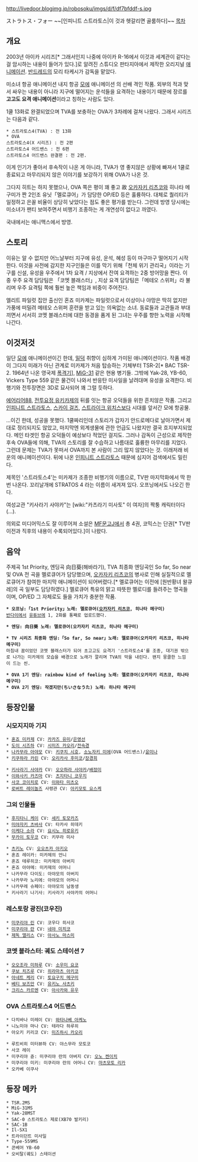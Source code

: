 http://livedoor.blogimg.jp/robosoku/imgs/d/f/df7bfddf-s.jpg

ストラトス・フォー
~~[인피니트 스트라토스|이 것과 헷갈리면 골룸하다]~~
[[목차]]

== 개요 ==
2003년 아이카 시리즈[* 그래서인지 나중에 아이카 R-16에서 이것과 세계관이 같다는 걸 암시하는 내용이 들어가 있다.]로 알려진 스튜디오 판타지아에서 제작한 오리지널 [[애니메이션]]. [[반드레드]]의 모리 타케시가 감독을 맡았다.

미소녀 항공 애니메이션 내지 항공 [[모에]] 애니메이션 의 선배 격인 작품. 외부의 적과 맞서 싸우는 내용이 아니라 지구에 떨어지는 운석들을 요격하는 내용이기 때문에 장르를 '''고고도 요격 애니메이션'''이라고 칭하는 사람도 있다.

1쿨 13화로 완결되었으며 TVA를 보충하는 OVA가 3차례에 걸쳐 나왔다. 그래서 시리즈는 다음과 같다.
 * 스트라토스4(TVA) : 전 13화
 * OVA
 스트라토스4(X 시리즈) : 전 2편
 스트라토스4 어드밴스 : 전 6편
 스트라토스4 어드밴스 완결편 : 전 2편.
이게 인기가 좋아서 후속작이 나온 게 아니라, TVA가 영 좋지않은 상황에 빠져서 1쿨로 종료되고 마무리되지 않은 이야기를 보강하기 위해 OVA가 나온 것.

그다지 히트는 하지 못했으나, OVA 쪽은 평이 꽤 좋고 故 [[오카자키 리츠코]]와 히나타 메구미가 짠 2인조 유닛「멜로큐어」가 담당한 OP/ED 등은 훌륭하다. 대체로 퀄리티가 일정하고 은꼴 비율이 상당히 낮았다는 점도 좋은 평가를 받는다. 그런데 방영 당시에는 미소녀가 팬티 보여주면서 비행기 조종하는 게 개연성이 없다고 까였다.

국내에서는 애니맥스에서 방영.

== 스토리 ==
이유는 알 수 없지만 어느날부터 지구에 유성, 운석, 혜성 등이 마구마구 떨어지기 시작한다. 이것을 사전에 감지한 지구인들은 이를 막기 위해「천체 위기 관리국」이라는 기구를 신설, 유성을 우주에서 1차 요격 / 지상에서 잔여 요격하는 2중 방어망을 짠다. 이 중 우주 요격 담당팀은 「코멧 블래스터」, 지상 요격 담당팀은「메테오 스위퍼」라 불리며 우주 요격팀 쪽에 훨씬 높은 책임과 비중이 주어진다.

엘리트 파일럿 집안 출신인 혼죠 미카제는 파일럿으로서 이상이나 야망은 딱히 없지만 가풍에 떠밀려 메테오 스위퍼 훈련을 받고 있는 의욕없는 소녀. 동료들과 교관들과 부대끼면서 서서히 코멧 블래스터에 대한 동경을 품게 된 그녀는 우주를 향한 노력을 시작해 나간다.

== 이것저것 ==
일단 [[모에]] 애니메이션이긴 한데, [[밀덕]] 취향이 심하게 가미된 애니메이션이다. 작품 배경이 그다지 미래가 아닌 관계로 미카제가 처음 탑승하는 기체부터 TSR-2[* BAC TSR-2. 1964년 나온 영국제 [[폭격기]]], [[MiG-31]] 같은 현용 병기들. 그밖에  Yak-28, YB-60, Vickers Type 559 같은 물건이 나와서 반응탄 미사일을 날려대며 유성을 요격한다. 비행기와 전투장면은 3D로 묘사되어 꽤 그럴 듯하다.

[[에어리어88]], [[전투요정 유키카제]]의 뒤를 잇는 항공 오덕들을 위한 흔치않은 작품. 그리고 [[인피니트 스트라토스]], [[스카이 걸즈]], [[스트라이크 위치스]]보다 시대를 앞서간 모에 항공물.

...이긴 한데, 성공을 못했다. 1쿨짜리인데 스토리가 갑자기 안드로메다로 날아가면서 제대로 정리되지도 않았고, 마지막엔 외계생물에 관한 언급도 나왔지만 결국 흐지부지되었다. 메인 타겟인 항공 오덕들이 예상보다 적었던 걸지도. 그러나 감독이 근성으로 제작한 후속 OVA들에 의해, TVA의 스토리를 잘 수습하고 나름대로 훌륭한 마무리를 지었다. 그런데 문제는 TVA가 못떠서 OVA까지 본 사람이 그리 많지 않았다는 것. 이래저래 비운의 애니메이션이다. 뒤에 나온 [[인피니트 스트라토스]] 때문에 심지어 검색에서도 밀린다.

제목인 '스트라토스4'는 미카제가 조종한 비행기의 이름으로, TV판 마지막화에서 딱 한번 나온다. 꼬리날개에 STRATOS 4 라는 이름이 새겨져 있다. 오프닝에서도 나오긴 한다.

여성교관 "키사라기 사야카"는 [wiki:"카츠라기 미사토" 이 여자]의 짝퉁 캐릭터이다(…).

의외로 미디어믹스도 잘 이루어져 소설은 [[MF문고J]]에서 총 4권, 코믹스는 단권[* TV판 이전과 직후의 내용이 수록되어있다.]이 나왔다.

== 음악 ==
주제곡 1st Priority, 엔딩곡 向日葵(해바라기), TVA 최종화 엔딩곡인 So far, So near 및 OVA 전 곡을 멜로큐어가 담당했으며, [[오카자키 리츠코]]의 병사로 인해 실질적으로 멜로큐어가 참여한 마지막 애니메이션이 되어버렸다.[* 멜로큐어는 이전에 [원반황녀 왈큐레]의 곡 일부도 담당하였다.] 멜로큐어 특유의 맑고 따뜻한 멜로디를 들려주는 명곡들이며, OP/ED 그 자체로도 들을 가치가 충분한 작품. 

 '''* 오프닝:「1st Priority」노래: 멜로큐어([[오카자키 리츠코]], 히나타 메구미)'''
 [[반다이]]에서 [[유튜브]]에 1, 2화를 통째로 업로드했다.

{{{#!html
<iframe width="560" height="349" src="http://www.youtube.com/embed/S6CePLBIUOY" frameborder="0" allowfullscreen></iframe>}}}

 '''* 엔딩: 向日葵 노래: 멜로큐어(오카자키 리츠코, 히나타 메구미)'''

 '''* TV 시리즈 최종화 엔딩:「So far, So near」노래: 멜로큐어(오카자키 리츠코, 히나타 메구미)'''
 마침내 꿈이었던 코멧 블래스터가 되어 초고고도 요격기 '스트라토스4'를 조종, 대기권 밖으로 나가는 미카제의 모습을 배경으로 노래가 깔리며 TVA의 막을 내린다. 왠지 뭉클한 느낌이 드는 씬.
{{{#!html
<iframe width="560" height="349" src="http://www.youtube.com/embed/EXEpZvmp-lA" frameborder="0" allowfullscreen></iframe>}}}

 '''* OVA 1기 엔딩: rainbow kind of feeling 노래: 멜로큐어(오카자키 리츠코, 히나타 메구미)'''
 '''* OVA 2기 엔딩: 작겠지만(ちいさなうた) 노래: 히나타 메구미'''

== 등장인물 ==
=== 시모지지마 기지 ===
 * [[혼죠 미카제]] CV: [[카카즈 유미]]/[[은영선]]
 * [[도이 시즈하]] CV: [[시미즈 카오리]]/[[전숙경]]
 * [[나카무라 아야모]] CV: [[키쿠치 시호]], [[소노자키 미에]](OVA 어드밴스)/[[윤미나]]
 * [[키쿠하라 카린]] CV: [[오리카사 후미코]]/[[장경희]]

 * [[키사라기 사야카]] CV: [[오오하라 사야카]]/[[배정미]]
 * [[이와사키 카즈마]] CV: [[츠지타니 코우지]]
 * [[사코 코이치로]] CV: [[이와타 미츠오]]
 * [[로버트 레이놀즈]] 사령관 CV: [[아키모토 요스케]]

=== 그외 인물들 ===
 * [[후지타니 케이]] CV: [[세키 토모카즈]]
 * [[미야자키 츠바사]] CV: 타카사 히데키
 * [[이케다 소라]] CV: [[요시노 히로유키]]
 * [[무카이 토우코]] CV: 키무라 미사

 * [[츠키노]] CV: [[오오츠카 아키오]]
 * 혼죠 레이카: 미카제의 언니
 * 혼죠 테루히코: 미카제의 아버지
 * 혼죠 아야메: 미카제의 어머니
 * 나카무라 다이도: 아야모의 아버지
 * 나카무라 노리에: 아야모의 어머니
 * 나카무레 슈페이: 아야모의 남동생
 * 키사라기 나기사: 키사라기 사야카의 어머니

=== 레스토랑 광진(코우진) ===
 * [[미쿠리야 린]] CV: 코우다 히사코
 * [[미쿠리야 란]] CV: [[네야 미치코]]
 * [[제독 앨리스]] CV: [[아사노 마스미]] 

=== 코멧 블라스터: 궤도 스테이션 7 ===
 * [[오오조라 미하루]] CV: [[소우미 요코]]
 * [[쿠보 치즈루]] CV: [[히라마츠 아키코]]
 * [[아네트 케리]] CV: [[토요구치 메구미]]
 * [[베티 보즈만]] CV: [[유키노 사츠키]]
 * [[크리스 카르멘]] CV: [[아사카와 유우]]

=== OVA 스트라토스4 어드밴스 ===
 * 다치바나 미레이 CV: [[와타나베 아케노]]
 * 니노미야 마나 CV: 테라다 하루히
 * 아오키 키리코 CV: [[미즈하시 카오리]]

 * 루트비히 미터뷰하 CV: 야스무라 모토코
 * 사코 레이
 * 미쿠리야 쥰: 미쿠리야 란의 아버지 CV: [[오노 켄이치]]
 * 미쿠리야 미키: 미쿠리야 란의 어머니 CV: [[마츠모토 리카]]
 * 오카베 이쿠사

== 등장 메카 ==
 * TSR.2MS 
 * MiG-31MS 
 * Yak-28MST 
 * SAC-0 스트라토스 제로(XB70 발키리)
 * SAC-1B 
 * Il-SX1 
 * 트라이던트 미사일 
 * Type-559MS 
 * 콘베어 YB-60 
 * 오비탈(궤도) 스테이션 
